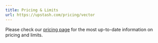 ```yaml
---
title: Pricing & Limits
url: https://upstash.com/pricing/vector
---
```


Please check our [pricing page](https://upstash.com/pricing/vector) for the most up-to-date information on pricing and limits. 